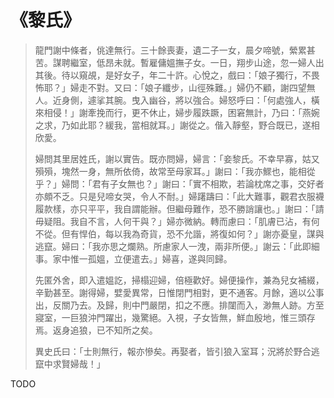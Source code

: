 # 《黎氏》

> 龍門謝中條者，佻達無行。三十餘喪妻，遺二子一女，晨夕啼號，縈累甚苦。謀聘繼室，低昂未就。暫雇傭媼撫子女。一日，翔步山途，忽一婦人出其後。待以窺覘，是好女子，年二十許。心悅之，戲曰：「娘子獨行，不畏怖耶？」婦走不對。又曰：「娘子纖步，山徑殊難。」婦仍不顧，謝四望無人。近身側，遽挲其腕。曳入幽谷，將以強合。婦怒呼曰：「何處強人，橫來相侵！」謝牽挽而行，更不休止，婦步履跌蹶，困窘無計，乃曰：「燕婉之求，乃如此耶？緩我，當相就耳。」謝從之。偕入靜壑，野合既已，遂相欣愛。
>
> 婦問其里居姓氏，謝以實告。既亦問婦，婦言：「妾黎氏。不幸早寡，姑又殞殞，塊然一身，無所依倚，故常至母家耳。」謝曰：「我亦鰥也，能相從乎？」婦問：「君有子女無也？」謝曰：「實不相欺，若論枕席之事，交好者亦頗不乏。只是兒啼女哭，令人不耐。」婦躇躊曰：「此大難事，觀君衣服襪履款樣，亦只平平，我自謂能辦。但繼母難作，恐不勝誚讓也。」謝曰：「請毋疑阻。我自不言，人何干與？」婦亦微納。轉而慮曰：「肌膚已沾，有何不從。但有悍伯，每以我為奇貨，恐不允諧，將復如何？」謝亦憂皇，謀與逃竄。婦曰：「我亦思之爛熟。所慮家人一洩，兩非所便。」謝云：「此即細事。家中惟一孤媼，立便遣去。」婦喜，遂與同歸。
>
> 先匿外舍，即入遣媼訖，掃榻迎婦，倍極歡好。婦便操作，兼為兒女補綴，辛勤甚至。謝得婦，嬖愛異常，日惟閉門相對，更不通客。月餘，適以公事出，反關乃去。及歸，則中門嚴閉，扣之不應。排闥而入，渺無人跡。方至寢室，一巨狼沖門躍出，幾驚絕。入視，子女皆無，鮮血殷地，惟三頭存焉。返身追狼，已不知所之矣。
>
> 異史氏曰：「士則無行，報亦慘矣。再娶者，皆引狼入室耳；況將於野合逃竄中求賢婦哉！」

TODO
